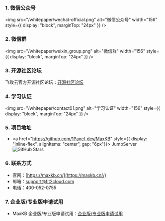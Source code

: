 ### 1. 微信公众号

<img src="/whitepaper/wechat-official.png" alt="微信公众号" width="156" style={{ display: "block", marginTop: "24px" }} />

### 2. 微信群

<img src="/whitepaper/weixin_group.png" alt="微信群" width="156" style={{ display: "block", marginTop: "24px" }} />

### 3. 开源社区论坛

飞致云官方开源社区论坛：[开源社区论坛](https://bbs.fit2cloud.com/c/js/5)

### 4. 学习认证

<img src="/whitepaper/contact01.png" alt="学习认证" width="156" style={{ display: "block", marginTop: "24px" }} />

### 5. 项目地址

- <a href="https://github.com/1Panel-dev/MaxKB" style={{ display: "inline-flex", alignItems: "center", gap: "6px"}}>
    JumpServer
    <img src="https://img.shields.io/github/stars/jumpserver/jumpserver.svg" alt="GitHub Stars" />
  </a>

### 6. 联系方式
- 官网：[https://maxkb.cn/](https://maxkb.cn//)
- 邮箱：support@fit2cloud.com
- 电话：400-052-0755

### 7. 企业版/专业版申请试用
- MaxKB 企业版/专业版申请试用：[企业版/专业版申请试用](https://jsj.top/f/wQsdOJ)
